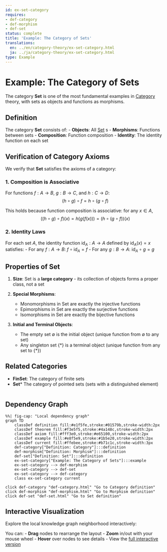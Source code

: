 ```yaml
---
id: ex-set-category
requires:
- def-category
- def-morphism
- def-set
status: complete
title: 'Example: The Category of Sets'
translations:
  en: ../en/category-theory/ex-set-category.html
  ja: ../ja/category-theory/ex-set-category.html
type: Example
---
```


# Example: The Category of Sets

The category **Set** is one of the most fundamental examples in [Category](def-category.qmd) theory, with sets as objects and functions as morphisms.

## Definition

The category **Set** consists of:
- **Objects**: All [Set](../logic-set-theory/def-set.qmd) s
- **Morphisms**: Functions between sets
- **Composition**: Function composition
- **Identity**: The identity function on each set

## Verification of Category Axioms

We verify that **Set** satisfies the axioms of a category:

### 1. Composition is Associative

For functions $f: A \to B$, $g: B \to C$, and $h: C \to D$:
$$(h \circ g) \circ f = h \circ (g \circ f)$$

This holds because function composition is associative: for any $x \in A$,
$$((h \circ g) \circ f)(x) = h(g(f(x))) = (h \circ (g \circ f))(x)$$

### 2. Identity Laws

For each set $A$, the identity function $\text{id}_A: A \to A$ defined by $\text{id}_A(x) = x$ satisfies:
- For any $f: A \to B$: $f \circ \text{id}_A = f$
- For any $g: B \to A$: $\text{id}_A \circ g = g$

## Properties of Set

1. **Size**: Set is a **large category** - its collection of objects forms a proper class, not a set

2. **Special Morphisms**:
   - Monomorphisms in Set are exactly the injective functions
   - Epimorphisms in Set are exactly the surjective functions
   - Isomorphisms in Set are exactly the bijective functions

3. **Initial and Terminal Objects**:
   - The empty set $\emptyset$ is the initial object (unique function from $\emptyset$ to any set)
   - Any singleton set $\{*\}$ is a terminal object (unique function from any set to $\{*\}$)

## Related Categories

- **FinSet**: The category of finite sets
- **Set*** The category of pointed sets (sets with a distinguished element)

```mermaid
```

## Dependency Graph

```mermaid
%%| fig-cap: "Local dependency graph"
graph TD
    classDef definition fill:#e1f5fe,stroke:#01579b,stroke-width:2px
    classDef theorem fill:#f3e5f5,stroke:#4a148c,stroke-width:2px
    classDef axiom fill:#fff3e0,stroke:#e65100,stroke-width:2px
    classDef example fill:#e8f5e9,stroke:#1b5e20,stroke-width:2px
    classDef current fill:#ffebee,stroke:#b71c1c,stroke-width:3px
    def-category["Definition: Category"]:::definition
    def-morphism["Definition: Morphism"]:::definition
    def-set["Definition: Set"]:::definition
    ex-set-category["Example: The Category of Sets"]:::example
    ex-set-category --> def-morphism
    ex-set-category --> def-set
    ex-set-category --> def-category
    class ex-set-category current
```
    click def-category "def-category.html" "Go to Category definition"
    click def-morphism "def-morphism.html" "Go to Morphism definition"
    click def-set "def-set.html" "Go to Set definition"

## Interactive Visualization

Explore the local knowledge graph neighborhood interactively:

::: {.graph-viz data-id="ex-set-category" data-width="700" data-height="500"}
:::

You can:
- **Drag** nodes to rearrange the layout
- **Zoom** in/out with your mouse wheel
- **Hover** over nodes to see details
- View the [full interactive version](../../output/interactive/ex-set-category.html){target="_blank"}
